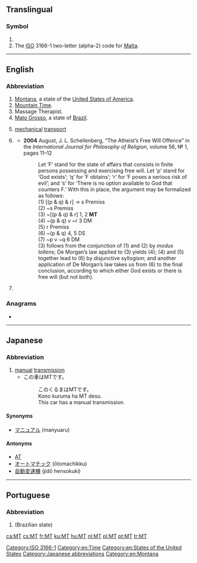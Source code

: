{{also|mt|Mt|mT}}
==Translingual==

===Symbol===
{{head|mul|symbol}}

# {{SI-unit-abb|mega|tesla|[[magnetic flux density]]}}
# The [[ISO]] 3166-1 two-letter (alpha-2) code for [[Malta]].

[[Category:ISO 3166-1]]

----

==English==

===Abbreviation===
{{rfc-header|Abbreviation}}
{{head|en|abbreviation}}

# [[Montana]], a state of the [[United States of America]].
# [[Mountain Time]].
# Massage Therapist.
# [[Mato Grosso]], a state of [[Brazil]].
# {{lb|en|military|British}} [[mechanical]] [[transport]]
# {{label|en|logic}} ''{{l|en|modus tollens}}''
#* '''2004''' August, J. L. Schellenberg, “The Atheist’s Free Will Offence” in the ''International Journal for Philosophy of Religion'', volume 56, № 1, pages 11–12
#*: Let ‘F’ stand for the state of affairs that consists in finite persons possessing and exercising free will. Let ‘p’ stand for ‘God exists’; ‘q’ for ‘F obtains’; ‘r’ for ‘F poses a serious risk of evil’; and ‘s’ for ‘There is no option available to God that counters F.’ With this in place, the argument may be formalized as follows:<br/>(1) [(p & q) & r] → s Premiss<br/>(2) ~s Premiss<br/>(3) ~[(p & q) & r] 1, 2 '''MT'''<!-- unemboldened in source --><br/>(4) ~(p & q) v ~r 3 DM<br/>(5) r Premiss<br/>(6) ~(p & q) 4, 5 DS<br/>(7) ~p v ~q 6 DM<br/>(3) follows from the conjunction of (1) and (2) by ''modus tollens''; De Morgan’s law applied to (3) yields (4); (4) and (5) together lead to (6) by disjunctive syllogism; and another application of De Morgan’s law takes us from (6) to the final conclusion, according to which either God exists or there is free will (but not both).
# {{label|en|US|engineering}} {{abbreviation of|lang=en|metric ton}}

===Anagrams===
* {{l|en|TM}}

[[Category:en:Time]]
[[Category:en:States of the United States]]

----

==Japanese==

===Abbreviation===
{{rfc-header|Abbreviation}}
{{head|ja|abbreviation}}

# [[manual]] [[transmission]]
#* この車はMTです。
#*: このくるまはMTです。
#*: Kono kuruma ha MT desu.
#*: This car has a manual transmission.

====Synonyms====
* [[マニュアル]] (manyuaru)

====Antonyms====
* [[AT]]
* [[オートマチック]] (ōtomachikku)
* [[自動変速機]] (jidō hensokuki)

[[Category:Japanese abbreviations]]
[[Category:en:Montana]]

----

==Portuguese==

===Abbreviation===
{{rfc-header|Abbreviation}}
{{head|pt|abbreviation}}

# {{abbreviation of|Mato Grosso|lang=pt}} (Brazilian state)

[[ca:MT]]
[[cs:MT]]
[[fr:MT]]
[[ku:MT]]
[[hu:MT]]
[[nl:MT]]
[[pl:MT]]
[[pt:MT]]
[[tr:MT]]